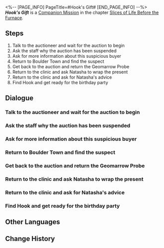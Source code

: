 <%-- [PAGE_INFO]
PageTitle=#Hook's Gift#
[END_PAGE_INFO] --%>
{{Stub|Dialogue.}}
{{Mission Infobox
|id            = 2010902
|title         = 
|image         = <!--Mission Hook's Gift.png-->
|type          = Companion
|event_name    = 
|chapter       = Slices of Life Before the Furnace
|requirements  = [[Companion Mission]] ''[[Hook's Gift]]'' completed
|summary       = <!--official mission summary from Fate's Atlas-->
|characters    = Auction Staff; Auctioneer; Careless Vagrant; Familiar Female Voice; Fersman; Gemologist; Gertie; Hook; Julian; Naive Miner; Natasha; Old Lady With Poor Eyesight; Sharp Female Voice; Simple Male Voice; Suspicious Miner; Trailblazer; Trembling Old Person Voice; Weird Man
|startLocation = [[Jarilo-VI]] - [[Robot Settlement]]
|world         = Jarilo-VI
|area          = Robot Settlement
|prev          = 
|next          = 
|rewards       = Trailblaze EXP*350; Stellar Jade*60; Junjun (Profile Picture)*1 { text = Junjun }; Adventure Log*6; Shield (Item)*200; "Underground"*1 { text = "Underground" }; Credit*20,000
}}
'''''Hook's Gift''''' is a [[Companion Mission]] in the chapter [[Slices of Life Before the Furnace]].

==Steps==
# Talk to the auctioneer and wait for the auction to begin
# Ask the staff why the auction has been suspended
# Ask for more information about this suspicious buyer
# Return to Boulder Town and find the suspect
# Get back to the auction and return the Geomarrow Probe
# Return to the clinic and ask Natasha to wrap the present
# Return to the clinic and ask for Natasha's advice
# Find Hook and get ready for the birthday party

<!--
==Gameplay Notes==

--><!--
==Trial Character==

-->
==Dialogue==
{{Stub Dialogue}}

===Talk to the auctioneer and wait for the auction to begin{{subst:void|<!--201090201-->}}===
{{Mission Description|type=companion|location=Robot Settlement|Every possible buyer at the auction can help you sell "Junjun" at a high price. Once you're ready, find the auctioneer and wait for the auction to begin.<br />Keep looking and searching, because everyone here might become a fan of "Junjun."}}
{{Dialogue Start}}
:{{tx}}
{{Dialogue End}}

===Ask the staff why the auction has been suspended{{subst:void|<!--201090202-->}}===
{{Mission Description|type=companion|location=Robot Settlement|update|The auction has been suspended because of some technical issues. What issues?<br />Is the Geomarrow Probe that you and Hook have been waiting for still here?}}
{{Dialogue Start}}
:{{tx}}
{{Dialogue End}}

===Ask for more information about this suspicious buyer{{subst:void|<!--201090203-->}}===
{{Mission Description|type=companion|location=Robot Settlement|update|Apart from you, there is another buyer who hasn't participated in the auction and has left. You want to learn more about this buyer.<br />Although your reasons for suspicion seem farfetched, you still think this buyer is suspicious. Why are there so many thieves here?}}
{{Dialogue Start}}
:{{tx}}
{{Dialogue End}}

===Return to Boulder Town and find the suspect{{subst:void|<!--201090204-->}}===
{{Mission Description|type=companion|location=Boulder Town|update|Of course, the suspect came to the auction for the Geomarrow Probe. It will be too late once they've sold it off, so hurry up and catch them!<br />Wait, what's this feeling of déjà vu? Like this happened not too long ago...}}
{{Dialogue Start}}
:{{tx}}
{{Dialogue End}}

===Get back to the auction and return the Geomarrow Probe{{subst:void|<!--201090206-->}}===
{{Mission Description|type=companion|location=Robot Settlement|update|Although Hook knows she might not get the Geomarrow Probe, she decides to return it to the auction. You know that she has made up her mind.<br />This child may have told a few white lies over trivial matters, but she has a heart of gold.}}
{{Dialogue Start}}
:{{tx}}
{{Dialogue End}}

===Return to the clinic and ask Natasha to wrap the present{{subst:void|<!--201090208-->}}===
{{Mission Description|type=companion|location=Natasha's Clinic|update|With strength and a bit of luck, you get the Geomarrow Probe. Hook is not good at wrapping presents, so you have to ask for Natasha's help.<br />Perhaps Hook wants to prove herself by presenting the gift in front of Natasha.}}
{{Dialogue Start}}
:{{tx}}
{{Dialogue End}}

===Return to the clinic and ask for Natasha's advice{{subst:void|<!--201090213-->}}===
{{Mission Description|type=companion|location=Natasha's Clinic|update|You fail to get the Geomarrow Probe, but you still need to prepare a present. You ask for Natasha's advice.<br />She is well-informed and knows Fersman well. Maybe she will give you some great suggestions.}}
{{Dialogue Start}}
:{{tx}}
{{Dialogue End}}

===Find Hook and get ready for the birthday party{{subst:void|<!--201090209-->}}===
{{Mission Description|type=companion|location=Boulder Town|update|Hook is calling her friends in the Moles. Find her so you can celebrate her birthday with them.<br />Although people in Boulder Town live in scarcity, they always know how to enjoy life. Hook and her father's birthday party will be another happy moment for them.}}
{{Dialogue Start}}
:{{tx}}
{{Dialogue End}}

==Other Languages==
{{Other Languages
|en   = Hook's Gift
|zhs  = 虎克的礼物
|zht  = 虎克的禮物
|ja   = フックの贈り物
|ko   = 후크의 선물
|es   = El regalo de Hook
|fr   = Le cadeau de Hook
|ru   = Подарок Хук
|th   = ของขวัญของ Hook
|vi   = Món Quà Của Hook
|de   = Hooks Geschenk
|id   = Hadiah Hook
|pt   = Presente da Hook
}}

==Change History==
{{Change History|1.0}}
